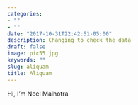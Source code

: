 ```yaml
---
categories:
- ""
- ""
date: "2017-10-31T22:42:51-05:00"
description: Changing to check the data
draft: false
image: pic55.jpg
keywords: ""
slug: aliquam
title: Aliquam
---
```



Hi, I'm Neel Malhotra 
